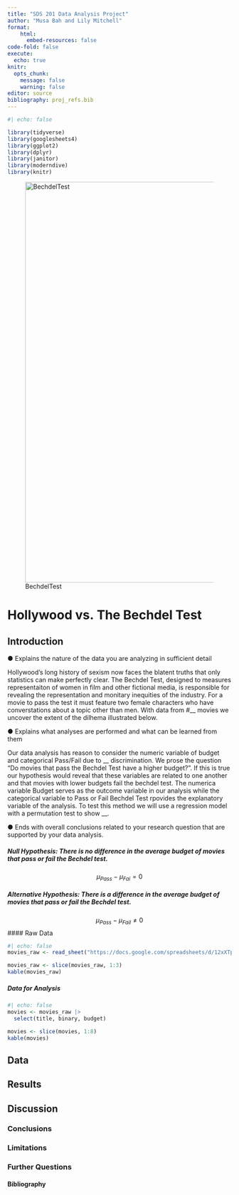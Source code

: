 ```yaml
---
title: "SDS 201 Data Analysis Project"
author: "Musa Bah and Lily Mitchell"
format: 
    html:
      embed-resources: false
code-fold: false
execute: 
  echo: true 
knitr: 
  opts_chunk: 
    message: false
    warning: false 
editor: source 
bibliography: proj_refs.bib
---
```


```r
#| echo: false

library(tidyverse)
library(googlesheets4)
library(ggplot2)
library(dplyr)
library(janitor)
library(moderndive)
library(knitr)
```

![BechdelTest](https://static1.colliderimages.com/wordpress/wp-content/uploads/2023/08/10-great-war-movies-that-passed-the-bechdel-test.jpg){width="900"}

# Hollywood vs. The Bechdel Test

## Introduction
● Explains the nature of the data you are analyzing in sufficient detail

Hollywood's long history of sexism now faces the blatent truths that
only statistics can make perfectly clear. The Bechdel Test, designed to
measures representaiton of women in film and other fictional media, is
responsible for revealing the representation and monitary inequities of
the industry. For a movie to pass the test it must feature two female
characters who have converstations about a topic other than men. With
data from #\_\_ movies we uncover the extent of the dilhema illustrated
below.

● Explains what analyses are performed and what can be learned from them

Our data analysis has reason to consider the numeric variable of budget
and categorical Pass/Fail due to \_\_ discrimination. We prose the
question "Do movies that pass the Bechdel Test have a higher budget?".
If this is true our hypothesis would reveal that these variables are
related to one another and that movies with lower budgets fail the
bechdel test. The numerica variable Budget serves as the outcome
variable in our analysis while the categorical variable to Pass or Fail
Bechdel Test rpovides the explanatory variable of the analysis. To test
this method we will use a regression model with a permutation test to
show \_\_.

● Ends with overall conclusions related to your research question that
are supported by your data analysis.

##### Null Hypothesis: There is no difference in the average budget of movies that pass or fail the Bechdel test. 
$$
\mu_{Pass} - \mu_{Fai} = 0
$$

##### Alternative Hypothesis: There is a difference in the average budget of movies that pass or fail the Bechdel test.
$$
\mu_{Pass} - \mu_{Fail} \ne 0
$$
#### Raw Data
```r
#| echo: false 
movies_raw <- read_sheet("https://docs.google.com/spreadsheets/d/12xXTpjqwY35HV5WcAZtIGxnLc8xmBD0hQPVZKR5njcY/edit?gid=1554984819#gid=1554984819")

movies_raw <- slice(movies_raw, 1:3) 
kable(movies_raw) 
```
##### Data for Analysis 
```r
#| echo: false 
movies <- movies_raw |>
  select(title, binary, budget)

movies <- slice(movies, 1:8)
kable(movies)
```

## Data

## Results

## Discussion

### Conclusions

### Limitations

### Further Questions

#### Bibliography
